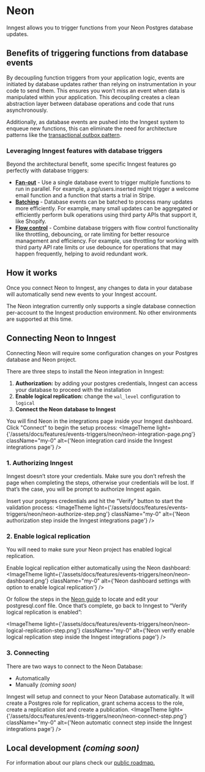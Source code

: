 

# Neon

Inngest allows you to trigger functions from your Neon Postgres database updates.

## Benefits of triggering functions from database events

By decoupling function triggers from your application logic, events are initiated by database updates rather than relying on instrumentation in your code to send them. This ensures you won’t miss an event when data is manipulated within your application. This decoupling creates a clean abstraction layer between database operations and code that runs asynchronously.

Additionally, as database events are pushed into the Inngest system to enqueue new functions, this can eliminate the need for architecture patterns like the [transactional outbox pattern](https://microservices.io/patterns/data/transactional-outbox.html).

### Leveraging Inngest features with database triggers

Beyond the architectural benefit, some specific Inngest features go perfectly with database triggers:

- [**Fan-out**](/docs/guides/fan-out-jobs) - Use a single database event to trigger multiple functions to run in parallel. For example, a pg/users.inserted might trigger a welcome email function and a function that starts a trial in Stripe.
- [**Batching**](/docs/guides/batching) - Database events can be batched to process many updates more efficiently. For example, many small updates can be aggregated or efficiently perform bulk operations using third party APIs that support it, like Shopify.
- [**Flow control**](/docs/guides/flow-control) - Combine database triggers with flow control functionality like throttling, debouncing, or rate limiting for better resource management and efficiency. For example, use throttling for working with third party API rate limits or use debounce for operations that may happen frequently, helping to avoid redundant work.

## How it works
Once you connect Neon to Inngest, any changes to data in your database will automatically send new events to your Inngest account.

<Info>
  The Neon integration currently only supports a single database connection per-account to the Inngest production environment.
  No other environments are supported at this time.
</Info>

## Connecting Neon to Inngest
Connecting Neon will require some configuration changes on your Postgres database and Neon project.

There are three steps to install the Neon integration in Inngest:

1. **Authorization:** by adding your postgres credentials, Inngest can access your database to proceed with the installation
2. **Enable logical replication:** change the `wal_level` configuration to `logical`
3. **Connect the Neon database to Inngest**

You will find Neon in the integrations page inside your Inngest dashboard. Click "Connect" to begin the setup process:
<ImageTheme
  light={'/assets/docs/features/events-triggers/neon/neon-integration-page.png'}
  className="my-0"
  alt={'Neon integration card inside the Inngest integrations page'}
/>

### 1. Authorizing Inngest
<Callout>
Inngest doesn’t store your credentials. Make sure you don’t refresh the page when completing the steps, otherwise your credentials will be lost. If that’s the case, you will be prompt to authorize Inngest again.
</Callout>

Insert your postgres credentials and hit the “Verify” button to start the validation process:
<ImageTheme
  light={'/assets/docs/features/events-triggers/neon/neon-authorize-step.png'}
  className="my-0"
  alt={'Neon authorization step inside the Inngest integrations page'}
/>


### 2. Enable logical replication
You will need to make sure your Neon project has enabled logical replication.

Enable logical replication either automatically using the Neon dashboard:
<ImageTheme
  light={'/assets/docs/features/events-triggers/neon/neon-dashboard.png'}
  className="my-0"
  alt={'Neon dashboard settings with option to enable logical replication'}
/>

Or follow the steps in the [Neon guide](https://neon.tech/docs/guides/logical-replication-postgres-to-neon#enable-logical-replication-in-the-source-neon-project) to locate and edit your postgresql.conf file.
Once that’s complete, go back to Inngest to “Verify logical replication is enabled”:

<ImageTheme
  light={'/assets/docs/features/events-triggers/neon/neon-logical-replication-step.png'}
  className="my-0"
  alt={'Neon verify enable logical replication step inside the Inngest integrations page'}
/>

### 3. Connecting
There are two ways to connect to the Neon Database:

- Automatically
- Manually *(coming soon)*

Inngest will setup and connect to your Neon Database automatically. It will create a Postgres role for replication, grant schema access to the role, create a replication slot and create a publication.
<ImageTheme
  light={'/assets/docs/features/events-triggers/neon/neon-connect-step.png'}
  className="my-0"
  alt={'Neon automatic connect step inside the Inngest integrations page'}
/>

## Local development *(coming soon)*
For information about our plans check our [public roadmap.](https://roadmap.inngest.com/roadmap)
